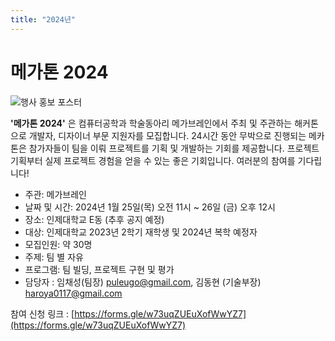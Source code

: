 ```yaml
---
title: "2024년"
---
```


# 메가톤 2024

![행사 홍보 포스터](https://cdn.artscope.kr/dev/2024-01-13/megathon-poster.png?w=500&q=100&f=webp&t=inside)

<b>'메가톤 2024'</b> 은 컴퓨터공학과 학술동아리 메가브레인에서 주최 및 주관하는 해커톤으로 개발자, 디자이너 부문 지원자를 모집합니다.
24시간 동안 무박으로 진행되는 메카톤은 참가자들이 팀을 이뤄 프로젝트를 기획 및 개발하는 기회를 제공합니다.
프로젝트 기획부터 실제 프로젝트 경험을 얻을 수 있는 좋은 기회입니다.
여러분의 참여를 기다립니다!

- 주관: 메가브레인
- 날짜 및 시간: 2024년 1월 25일(목) 오전 11시 ~ 26일 (금) 오후 12시
- 장소: 인제대학교 E동 (추후 공지 예정)
- 대상: 인제대학교 2023년 2학기 재학생 및 2024년 복학 예정자
- 모집인원: 약 30명
- 주제: 팀 별 자유
- 프로그램: 팀 빌딩, 프로젝트 구현 및 평가
- 담당자 : 임채성(팀장) puleugo@gmail.com, 김동현 (기술부장) haroya0117@gmail.com

참여 신청 링크 : [https://forms.gle/w73uqZUEuXofWwYZ7](https://forms.gle/w73uqZUEuXofWwYZ7)


